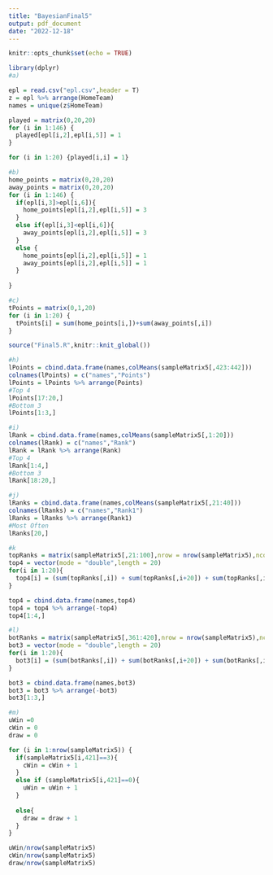 ```yaml
---
title: "BayesianFinal5"
output: pdf_document
date: "2022-12-18"
---
```


```r
knitr::opts_chunk$set(echo = TRUE)
```


```r
library(dplyr)
#a)

epl = read.csv("epl.csv",header = T)
z = epl %>% arrange(HomeTeam)
names = unique(z$HomeTeam)

played = matrix(0,20,20)
for (i in 1:146) {
  played[epl[i,2],epl[i,5]] = 1
}

for (i in 1:20) {played[i,i] = 1}

#b)
home_points = matrix(0,20,20)
away_points = matrix(0,20,20)
for (i in 1:146) {
  if(epl[i,3]>epl[i,6]){
    home_points[epl[i,2],epl[i,5]] = 3
  }
  else if(epl[i,3]<epl[i,6]){
    away_points[epl[i,2],epl[i,5]] = 3
  }
  else {
    home_points[epl[i,2],epl[i,5]] = 1
    away_points[epl[i,2],epl[i,5]] = 1
  }
  
}

#c)
tPoints = matrix(0,1,20)
for (i in 1:20) {
  tPoints[i] = sum(home_points[i,])+sum(away_points[,i])
}

source("Final5.R",knitr::knit_global())

#h)
lPoints = cbind.data.frame(names,colMeans(sampleMatrix5[,423:442]))
colnames(lPoints) = c("names","Points")
lPoints = lPoints %>% arrange(Points)
#Top 4
lPoints[17:20,]
#Bottom 3
lPoints[1:3,]

#i)
lRank = cbind.data.frame(names,colMeans(sampleMatrix5[,1:20]))
colnames(lRank) = c("names","Rank")
lRank = lRank %>% arrange(Rank)
#Top 4
lRank[1:4,]
#Bottom 3
lRank[18:20,]

#j)
lRanks = cbind.data.frame(names,colMeans(sampleMatrix5[,21:40]))
colnames(lRanks) = c("names","Rank1")
lRanks = lRanks %>% arrange(Rank1)
#Most Often
lRanks[20,]

#k
topRanks = matrix(sampleMatrix5[,21:100],nrow = nrow(sampleMatrix5),ncol = 80)
top4 = vector(mode = "double",length = 20)
for(i in 1:20){
  top4[i] = (sum(topRanks[,i]) + sum(topRanks[,i+20]) + sum(topRanks[,i+40]) + sum(topRanks[,i+60]))/nrow(topRanks)
}

top4 = cbind.data.frame(names,top4)
top4 = top4 %>% arrange(-top4)
top4[1:4,]

#l)
botRanks = matrix(sampleMatrix5[,361:420],nrow = nrow(sampleMatrix5),ncol = 60)
bot3 = vector(mode = "double",length = 20)
for(i in 1:20){
  bot3[i] = (sum(botRanks[,i]) + sum(botRanks[,i+20]) + sum(botRanks[,i+40]))/nrow(botRanks)
}

bot3 = cbind.data.frame(names,bot3)
bot3 = bot3 %>% arrange(-bot3)
bot3[1:3,]

#m)
uWin =0
cWin = 0
draw = 0

for (i in 1:nrow(sampleMatrix5)) {
  if(sampleMatrix5[i,421]==3){
    cWin = cWin + 1
  }
  else if (sampleMatrix5[i,421]==0){
    uWin = uWin + 1
  }
  
  else{
    draw = draw + 1
  }
}

uWin/nrow(sampleMatrix5)
cWin/nrow(sampleMatrix5)
draw/nrow(sampleMatrix5)


```

